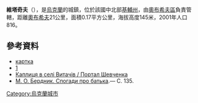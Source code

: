 {{coord|50|6|50|N|30|52|20|E|scale:30000|display=title}}

'''維塔奇夫'''（{{lang-uk|Витачів}}），是[[烏克蘭|烏克蘭]]的城鎮，位於該國中北部[[基輔州|基輔州]]，由[[奧布希夫區|奧布希夫區]]負責管轄，距離[[奧布希夫|奧布希夫]]21公里，面積0.17平方公里，海拔高度145米，2001年人口816。

==參考資料==
* [http://gska2.rada.gov.ua/pls/z7502/A005?rf7571=16180 картка]{{dead link|date=2018年1月 |bot=InternetArchiveBot |fix-attempted=yes }}
* [http://geografica.net.ua/publ/galuzi_geografiji/fizichna_geografija_ukrajini/paleogeografichni_umovi_antropogenu_na_teritoriji_ukrajini/39-1-0-515] {{Wayback|url=http://geografica.net.ua/publ/galuzi_geografiji/fizichna_geografija_ukrajini/paleogeografichni_umovi_antropogenu_na_teritoriji_ukrajini/39-1-0-515 |date=20161103072656 }}
* [http://kobzar.ua/item/show/2571 Каплиця в селі Витачів / Портал Шевченка]
* [https://web.archive.org/web/20140222003124/http://www.archives.gov.ua/Publicat/AU/AU_3_2012/15.pdf М. О. Бердник. Спогади про батька].— С. 135.

{{Ukraine-geo-stub}}
[[Category:烏克蘭城市|Category:烏克蘭城市]]